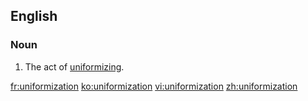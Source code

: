 ==English==
{{wikipedia|dab=uniformization}}

===Noun===
{{en-noun|~}}

# The act of [[uniformizing]].

[[fr:uniformization]]
[[ko:uniformization]]
[[vi:uniformization]]
[[zh:uniformization]]